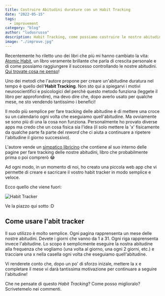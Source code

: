 ```yaml
---
title: Costruire Abitudini durature con un Habit Tracking
date: "2022-05-15"
tags:
  - improvement
category: "blog"
author: "ludusrusso"
description: Habit Tracking, come possiamo costruire le nostre abitudini per raggiungere il successo?
image: "./improve.jpg"
---
```


Recentemente ho riletto uno dei libri che più mi hanno cambiato la vita: [Atomic Habit](https://amzn.to/3wvllXf),
un libro veramente brillante che parla di crescita personale e di come possiamo raggiungere il successo
controllando le nostre abitudini. [Qui trovate cosa ne penso](https://ludusrusso.dev/books/hatomic-habits)!

Uno dei metodi che l'autore propone per creare un'abitudine duratura nel tempo è quello dell'**Habit Tracking**.
Non sto qui a spiegarvi i motivi neuroscientifici e psicologici del perchè questo metodo funziona (leggete
il libro per approfondire), ma devo dire che, dopo averlo usato per qualche mese, ne sto vendendo tantissimo
i benefici!

Il modo più semplice per fare tracking delle abitudine è di mettere una croce su un calendario ogni volta
che eseguiamo quell'abitudine. Ma ovviamente se sono più di una la cosa non funziona. Personalmente ho
provato diverse apps ma credo che un cosa fisica sia l'idea (il solo mettere la 'x' fisicamente da qualche parte
fa parte del _reword_ che ci aiuta a continuare a ripetere l'abitudine il giorno successivo).

L'autore vende un [simpatico libricino](https://jamesclear.com/habit-journal) che contiene al suo interno
delle pagine per fare tracking delle nostre abitudini, libro che probabilmente prima o poi comprerò 😂

Ad ogni modo, in un momento di noi, ho creato una piccola web app che vi permette di creare e sacricare il vostro
habit tracker in modo semplice e veloce.

Ecco quello che viene fuori:

![Habit Tracker](./tracker.png)

Ve la piazzo qui sotto :D

<TrackerApp />

## Come usare l'abit tracker

Il suo utilizzo è molto semplice. Ogni pagina rapprensenta un mese delle nostre abitudini.
Devete i giorni che vanno da 1 a 31. Ogni riga rapprensenta invece l'abitudine. Lo scopo
è semplicmente eseguire la nostra abitudine alla frequenza che vogliamo (una volta al giorno, una ogni 2 giorni, etc.)
e tracciare una x nella casella ogni volta che eseguiamo quell'abitudine.

Vi renderete conto che, dopo un po' di sforzo inizale, mettere la x e completare il mese vi darà tantissima motivazione
per continuare a seguire l'abitudine!

Che ne pensate di questo _Habit Tracking_? Come posso miglioralo? Scrivetemelo nei commenti.
